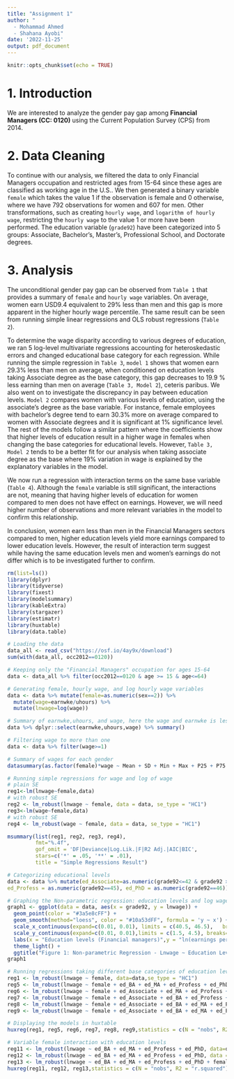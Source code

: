 ```yaml
---
title: "Assignment 1"
author: "
  - Mohammad Ahmed
  - Shahana Ayobi"
date: '2022-11-25'
output: pdf_document
---
```


```r
knitr::opts_chunk$set(echo = TRUE)
```

# 1. Introduction
We are interested to analyze the gender pay gap among **Financial Managers (CC: 0120)** using the Current Population Survey (CPS) from 2014.

# 2. Data Cleaning
  To continue with our analysis, we filtered the data to only Financial Managers occupation and restricted ages from 15-64 since these ages are classified as working age in the U.S.. We then generated a binary variable `female` which takes the value 1 if the observation is female and 0 otherwise, where we have 792 observations for women and 607 for men. Other transformations, such as creating `hourly wage`, and `logarithm of hourly wage`, restricting the `hourly wage` to the value 1 or more have been performed.
The education variable (`grade92`) have been categorized into 5 groups: Associate, Bachelor's, Master's, Professional School, and Doctorate degrees.

# 3. Analysis
The unconditional gender pay gap can be observed from `Table 1` that provides a summary of `female` and `hourly wage` variables. On average, women earn USD9.4 equivalent to 29% less than men and this gap is more apparent in the higher hourly wage percentile. The same result can be seen from running simple linear regressions and OLS robust regressions (`Table 2`).

  To determine the wage disparity according to various degrees of education, we ran 5 log-level multivariate regressions accounting for heteroskedastic errors and changed educational base category for each regression. While running the simple regression in `Table 3`, `model 1` shows that women earn 29.3% less than men on average, when conditioned on education levels taking Associate degree as the base category, this gap decreases to 19.9 % less earning than men on average (`Table 3, Model 2`), ceteris paribus. We also went on to investigate the discrepancy in pay between education levels. `Model 2` compares women with various levels of education, using the associate's degree as the base variable. For instance, female employees with bachelor's degree tend to earn 30.3% more on average compared to women with Associate degrees and it is significant at 1% significance level. The rest of the models follow a similar pattern where the coefficients show that higher levels of education result in a higher wage in females when changing the base categories for educational levels. However, `Table 3, Model 2` tends to be a better fit for our analysis when taking associate degree as the base where 19% variation in wage is explained by the explanatory variables in the model.
  
  We now run a regression with interaction terms on the same base variable (`Table 4`). Although the `female` variable is still significant, the interactions are not, meaning that having higher levels of education for women compared to men does not have effect on earnings. However, we will need higher number of observations and more relevant variables in the model to confirm this relationship.
 
  In conclusion, women earn less than men in the Financial Managers sectors compared to men, higher education levels yield more earnings compared to lower education levels. However, the result of interaction term suggest while having the same education levels men and women's earnings do not differ which is to be investigated further to confirm.

```r
rm(list=ls())
library(dplyr)
library(tidyverse)
library(fixest)
library(modelsummary)
library(kableExtra)
library(stargazer)
library(estimatr)
library(huxtable)
library(data.table)
```

```r
# Loading the data
data_all <- read_csv("https://osf.io/4ay9x/download")
sum(with(data_all, occ2012==0120))

```

```r
# Keeping only the "Financial Managers" occupation for ages 15-64
data <- data_all %>% filter(occ2012==0120 & age >= 15 & age<=64)
```

```r
# Generating female, hourly wage, and log hourly wage variables
data <- data %>% mutate(female=as.numeric(sex==2)) %>%
  mutate(wage=earnwke/uhours) %>%
  mutate(lnwage=log(wage))

```

```r
# Summary of earnwke,uhours, and wage, here the wage and earnwke is less than zero
data %>% dplyr::select(earnwke,uhours,wage) %>% summary()
```

```r
# Filtering wage to more than one
data <- data %>% filter(wage>=1)

```

```r
# Summary of wages for each gender
datasummary(as.factor(female)*wage ~ Mean + SD + Min + Max + P25 + P75 + N , data = data, title = "Summary of Wages for Both Genders")
```

```r
# Running simple regressions for wage and log of wage
# plain SE
reg1<-lm(lnwage~female,data) 
# with robust SE
reg2 <- lm_robust(lnwage ~ female, data = data, se_type = "HC1")
reg3<-lm(wage~female,data) 
# with robust SE
reg4 <- lm_robust(wage ~ female, data = data, se_type = "HC1")

msummary(list(reg1, reg2, reg3, reg4),
         fmt="%.4f",
         gof_omit = 'DF|Deviance|Log.Lik.|F|R2 Adj.|AIC|BIC',
         stars=c('*' = .05, '**' = .01),
         title = "Simple Regressions Result")

```

```r
# Categorizing educational levels
data <- data %>% mutate(ed_Associate=as.numeric(grade92<=42 & grade92 >= 41), ed_BA=as.numeric(grade92==43), ed_MA=as.numeric(grade92==44),
ed_Profess = as.numeric(grade92==45), ed_PhD = as.numeric(grade92==46))

# Graphing the Non-parametric regression: education levels and log wage
graph1 <- ggplot(data = data, aes(x = grade92, y = lnwage)) +
  geom_point(color = "#3a5e8cFF") + 
  geom_smooth(method="loess", color = "#10a53dFF", formula = 'y ~ x') +
  scale_x_continuous(expand=c(0.01, 0.01), limits = c(40.5, 46.5),   breaks=seq(40, 47,   by=1)) + 
  scale_y_continuous(expand=c(0.01, 0.01),limits = c(1.5, 4.5), breaks=seq(1.5, 4.5, by=0.50)) +
  labs(x = "Education levels (Financial managers)",y = "ln(earnings per hour)")+
  theme_light() +
  ggtitle("Figure 1: Non-parametric Regression - Lnwage ~ Education Levels")
graph1

```

```r
# Running regressions taking different base categories of education levels
reg1 <- lm_robust(lnwage ~ female, data=data,se_type = "HC1")
reg5 <- lm_robust(lnwage ~ female + ed_BA + ed_MA + ed_Profess + ed_PhD, data=data,se_type = "HC1")
reg6 <- lm_robust(lnwage ~ female + ed_Associate + ed_MA + ed_Profess + ed_PhD, data=data,se_type = "HC1")
reg7 <- lm_robust(lnwage ~ female + ed_Associate + ed_BA + ed_Profess + ed_PhD, data=data,se_type = "HC1")
reg8 <- lm_robust(lnwage ~ female + ed_Associate + ed_BA + ed_MA + ed_PhD, data=data,se_type = "HC1")
reg9 <- lm_robust(lnwage ~ female + ed_Associate + ed_BA + ed_MA + ed_Profess, data=data,se_type = "HC1")
```

```r
# Displaying the models in huxtable
huxreg(reg1, reg5, reg6, reg7, reg8, reg9,statistics = c(N = "nobs", R2 = "r.squared"))
```

```r
# Variable female interaction with education levels
reg11 <- lm_robust(lnwage ~ ed_BA + ed_MA + ed_Profess + ed_PhD, data=data %>% filter(female==1), se_type = "HC1")
reg12 <- lm_robust(lnwage ~ ed_BA + ed_MA + ed_Profess + ed_PhD, data = data %>% filter(female==0), se_type = "HC1")
reg13 <- lm_robust(lnwage ~ ed_BA + ed_MA + ed_Profess + ed_PhD + female*ed_BA + female*ed_MA + female*ed_Profess + female*ed_PhD, data=data, se_type = "HC1")
huxreg(reg11, reg12, reg13,statistics = c(N = "nobs", R2 = "r.squared"))
```